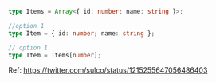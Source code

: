 <Meta title="access array element type" />

```ts
type Items = Array<{ id: number; name: string }>;

//option 1
type Item = { id: number; name: string };

// option 1
type Item = Items[number];
```

Ref: https://twitter.com/sulco/status/1215255647056486403
